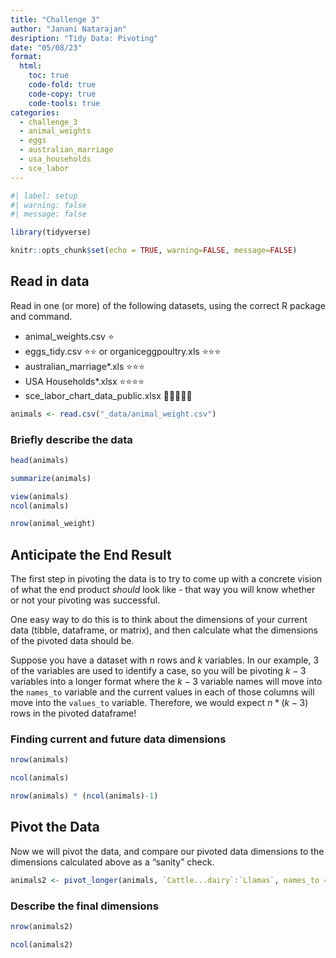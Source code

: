 ```yaml
---
title: "Challenge 3"
author: "Janani Natarajan"
desription: "Tidy Data: Pivoting"
date: "05/08/23"
format:
  html:
    toc: true
    code-fold: true
    code-copy: true
    code-tools: true
categories:
  - challenge_3
  - animal_weights
  - eggs
  - australian_marriage
  - usa_households
  - sce_labor
---
```


```r
#| label: setup
#| warning: false
#| message: false

library(tidyverse)

knitr::opts_chunk$set(echo = TRUE, warning=FALSE, message=FALSE)
```

## Read in data

Read in one (or more) of the following datasets, using the correct R package and command.

-   animal_weights.csv ⭐
-   eggs_tidy.csv ⭐⭐ or organiceggpoultry.xls ⭐⭐⭐
-   australian_marriage\*.xls ⭐⭐⭐
-   USA Households\*.xlsx ⭐⭐⭐⭐
-   sce_labor_chart_data_public.xlsx 🌟🌟🌟🌟🌟

```r
animals <- read.csv("_data/animal_weight.csv")

```

### Briefly describe the data

```r
head(animals)
```

```r
summarize(animals)
```

```r
view(animals)
ncol(animals)
```

```r
nrow(animal_weight)
```

## Anticipate the End Result

The first step in pivoting the data is to try to come up with a concrete vision of what the end product *should* look like - that way you will know whether or not your pivoting was successful.

One easy way to do this is to think about the dimensions of your current data (tibble, dataframe, or matrix), and then calculate what the dimensions of the pivoted data should be.

Suppose you have a dataset with $n$ rows and $k$ variables. In our example, 3 of the variables are used to identify a case, so you will be pivoting $k-3$ variables into a longer format where the $k-3$ variable names will move into the `names_to` variable and the current values in each of those columns will move into the `values_to` variable. Therefore, we would expect $n * (k-3)$ rows in the pivoted dataframe!

### Finding current and future data dimensions

```r
nrow(animals)
```

```r
ncol(animals)
```

```r
nrow(animals) * (ncol(animals)-1)
```

## Pivot the Data

Now we will pivot the data, and compare our pivoted data dimensions to the dimensions calculated above as a "sanity" check.

```r
animals2 <- pivot_longer(animals, `Cattle...dairy`:`Llamas`, names_to = "type", values_to = "weights")
```

### Describe the final dimensions

```r
nrow(animals2)
```

```r
ncol(animals2)
```
